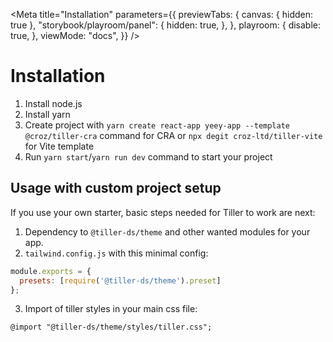 
<Meta
  title="Installation"
  parameters={{
    previewTabs: {
      canvas: { hidden: true },
      "storybook/playroom/panel": {
        hidden: true,
      },
    },
    playroom: {
      disable: true,
    },
    viewMode: "docs",
  }}
/>

# Installation

1. Install node.js
2. Install yarn
3. Create project with `yarn create react-app yeey-app --template @croz/tiller-cra` command for CRA or `npx degit croz-ltd/tiller-vite` for Vite template
4. Run `yarn start`/`yarn run dev` command to start your project

## Usage with custom project setup

If you use your own starter, basic steps needed for Tiller to work are next:

1. Dependency to `@tiller-ds/theme` and other wanted modules for your app.
2. `tailwind.config.js` with this minimal config:
```js
module.exports = {
  presets: [require('@tiller-ds/theme').preset]
};
```
3. Import of tiller styles in your main css file:
```
@import "@tiller-ds/theme/styles/tiller.css";
```
